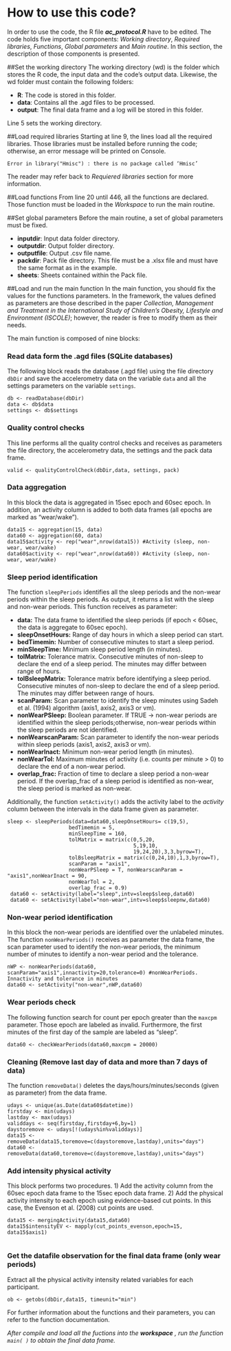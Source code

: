# How to use this code?
In order to use the code, the R file ***ac\_protocol.R*** have to be edited. The code holds five important components: *Working directory*, *Required libraries*, *Functions*, *Global parameters* and *Main routine*. In this section, the description of those components is presented.

##Set the working directory
The working directory (wd) is the folder which stores the R code, the input data and the code's output data. Likewise, the wd folder must contain the following folders:

 - **R**: The code is stored in this folder.
 - **data**: Contains all the .agd files to be processed.
 - **output**: The final data frame and a log will be stored in this folder.

Line 5 sets the working directory.

##Load required libraries
Starting at line 9, the lines load all the required libraries. Those libraries must be installed before running the code; otherwise, an error message will be printed on Console. 

    Error in library("Hmisc") : there is no package called ‘Hmisc’

The reader may refer back to *Requiered libraries* section for more information.

##Load functions
From line 20 until 446, all the functions are declared. Those function must be loaded in the *Workspace* to run the main routine.

##Set global parameters
Before the main routine, a set of global parameters must be fixed.

- **inputdir**: Input data folder directory.
- **outputdir**: Output folder directory.
- **outputfile**: Output .csv file name.
- **packdir**: Pack file directory. This file must be a .xlsx file and must have the same format as in the example.
- **sheets**: Sheets contained within the Pack file.

##Load and run the main function
In the main function, you should fix the values for the functions parameters. In the framework, the values defined as parameters are those described in the paper *Collection, Management and Treatment in the International Study of Children's Obesity, Lifestyle and Environment (ISCOLE)*; however, the reader is free to modify them as their needs.

The main function is composed of nine blocks:

### Read data form the .agd files (SQLite databases)

The following block reads the database (.agd file) using the file directory `dbDir` and save the accelerometry data on the variable `data` and all the settings parameters on the variable `settings`.

    db <- readDatabase(dbDir)
    data <- db$data
    settings <- db$settings

### Quality control checks

This line performs all the quality control checks and receives as parameters the file directory, the accelerometry data, the settings and the pack data frame.

	valid <- qualityControlCheck(dbDir,data, settings, pack)

### Data aggregation

In this block the data is aggregated in 15sec epoch and 60sec epoch. In addition, an activity column is added to both data frames (all epochs are marked as "wear/wake").

	data15 <- aggregation(15, data)
    data60 <- aggregation(60, data)
    data15$activity <- rep("wear",nrow(data15)) #Activity (sleep, non-wear, wear/wake)
    data60$activity <- rep("wear",nrow(data60)) #Activity (sleep, non-wear, wear/wake)

### Sleep period identification
	
The function `sleepPeriods` identifies all the sleep periods and the non-wear periods within the sleep periods. As output, it returns a list with the sleep and non-wear periods. This function receives as parameter:
		
- **data:** The data frame to identified the sleep periods (if epoch < 60sec, the data is aggregate to 60sec epoch).
- **sleepOnsetHours:** Range of day hours in which a sleep period can start.
- **bedTimemin:** Number of consecutive minutes to start a sleep period.
- **minSleepTime:** Minimum sleep period length (in minutes).
- **tolMatrix:** Tolerance matrix. Consecutive minutes of non-sleep to declare the end of a sleep period. The minutes may differ between range of hours.
- **tolBsleepMatrix:** Tolerance matrix before identifying a sleep period. Consecutive minutes of non-sleep to declare the end of a sleep period. The minutes may differ between range of hours.
- **scanParam:** Scan parameter to identify the sleep minutes using Sadeh et al. (1994) algorithm (axis1, axis2, axis3 or vm).
- **nonWearPSleep:** Boolean parameter. If TRUE -> non-wear periods are identified within the sleep periods;otherwise, non-wear periods within the sleep periods are not identified.
- **nonWearscanParam:** Scan parameter to identify the non-wear periods within sleep periods (axis1, axis2, axis3 or vm).
- **nonWearInact:** Minimum non-wear period length (in minutes).
- **nonWearTol:** Maximum minutes of activity (i.e. counts per minute > 0) to declare the end of a non-wear period.
- **overlap\_frac:** Fraction of time to declare a sleep period a non-wear period. If the overlap_frac of a sleep period is identified as non-wear, the sleep period is marked as non-wear.

Additionally, the function `setActivity()` adds the activity label to the *activity* column between the intervals in the data frame given as parameter.

	sleep <- sleepPeriods(data=data60,sleepOnsetHours= c(19,5),
						bedTimemin = 5,
						minSleepTime = 160,
						tolMatrix = matrix(c(0,5,20,
                                             5,19,10,
                                             19,24,20),3,3,byrow=T),
                        tolBsleepMatrix = matrix(c(0,24,10),1,3,byrow=T),
                        scanParam = "axis1",
                        nonWearPSleep = T, nonWearscanParam = "axis1",nonWearInact = 90, 
						nonWearTol = 2,
                        overlap_frac = 0.9)
	 data60 <- setActivity(label="sleep",intv=sleep$sleep,data60)
	 data60 <- setActivity(label="non-wear",intv=sleep$sleepnw,data60)

### Non-wear period identification

In this block the non-wear periods are identified over the unlabeled minutes. The function `nonWearPeriods()` receives as parameter the data frame, the scan parameter used to identify the non-wear periods, the minimum number of minutes to identify a non-wear period and the tolerance.

    nWP <- nonWearPeriods(data60, scanParam="axis1",innactivity=20,tolerance=0) #nonWearPeriods. Innactivity and tolerance in minutes
    data60 <- setActivity("non-wear",nWP,data60)

### Wear periods check

The following function search for count per epoch greater than the `maxcpm` parameter. Those epoch are labeled as invalid. Furthermore, the first minutes of the first day of the sample are labeled as "sleep".

	data60 <- checkWearPeriods(data60,maxcpm = 20000)

### Cleaning (Remove last day of data and more than 7 days of data)

The function `removeData()` deletes the days/hours/minutes/seconds (given as parameter) from the data frame.

	udays <- unique(as.Date(data60$datetime))
    firstday <- min(udays)
    lastday <- max(udays)
    validdays <- seq(firstday,firstday+6,by=1) 
    daystoremove <- udays[!(udays%in%validdays)]
    data15 <- removeData(data15,toremove=c(daystoremove,lastday),units="days") 
    data60 <- removeData(data60,toremove=c(daystoremove,lastday),units="days") 

### Add intensity physical activity

This block performs two procedures. 1) Add the activity column from the 60sec epoch data frame to the 15sec epoch data frame. 2) Add the physical activity intensity to each epoch using evidence-based cut points. In this case, the Evenson et al. (2008) cut points are used.

    data15 <- mergingActivity(data15,data60)
    data15$intensityEV <- mapply(cut_points_evenson,epoch=15, data15$axis1)
	   

### Get the datafile observation for the final data frame (only wear periods)
	
Extract all the physical activity intensity related variables for each participant.
	      
	ob <- getobs(dbDir,data15, timeunit="min")


For further information about the functions and their parameters, you can refer to the function documentation.



*After compile and load all the fuctions into the* ***workspace*** *, run the function `main( )` to obtain the final data frame.*
